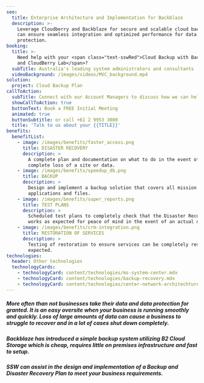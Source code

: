 ```yaml
---
seo:
  title: Enterprise Architecture and Implementation for Backblaze
  description: >-
    Leverage Cloudberry and Backblaze for secure and scalable cloud backups. SSW
    can ensure seamless integration and optimized performance for data
    protection.
booking:
  title: >-
    Need help with your <span class="text-sswRed">Cloud Backup with Backblaze
    and CloudBerry Lab</span>?
  subTitle: Australia's leading system administrators and consultants
  videoBackground: /images/videos/MVC_background.mp4
solution:
  project: Cloud Backup Plan
callToAction:
  subTitle: Connect with our Account Managers to discuss how we can help.
  showCallToAction: true
  buttonText: Book a FREE Initial Meeting
  animated: true
  buttonSubtitle: or call +61 2 9953 3000
  title: 'Talk to us about your {{TITLE}}'
benefits:
  benefitList:
    - image: /images/benefits/faster_access.png
      title: DISASTER RECOVERY
      description: >
        A complete plan and documentation on what to do in the event of a
        complete loss of a site or data.
    - image: /images/benefits/speedup_db.png
      title: BACKUP
      description: >
        Design and implement a backup solution that covers all mission critical
        applications and files.
    - image: /images/benefits/super_reports.png
      title: TEST PLANS
      description: >
        Scheduled test plans to completely check that the Disaster Recovery plan
        works as expected for peace of mind in the event of an actual disaster.
    - image: /images/benefits/crm-integration.png
      title: RESTORATION OF SERVICES
      description: >
        Testing of restoration to ensure services can be completely restored as
        expected.
technologies:
  header: Other technologies
  technologyCards:
    - technologyCard: content/technologies/ms-system-center.mdx
    - technologyCard: content/technologies/backup-recovery.mdx
    - technologyCard: content/technologies/center-network-architechture.mdx
---
```


##### More often than not businesses take their data and data protection for granted. It is an easy oversite when your business is running smoothly and quickly. Loss of large amounts of data can cause a business to struggle to recover and in a lot of cases shut down completely.

##### Backblaze has introduced a simple backup system utilizing B2 Cloud Storage which is cheap, requires little on premises infrastructure and fast to setup.

##### SSW can assist in the design and implementation of a Backup and Disaster Recovery Plan to meet your business requirements.
